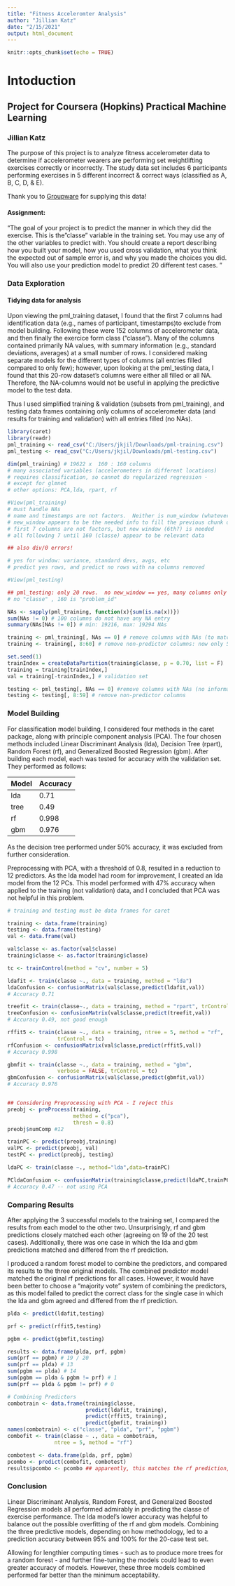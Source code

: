 ```yaml
---
title: "Fitness Acceleromter Analysis"
author: "Jillian Katz"
date: "2/15/2021"
output: html_document
---
```


```r
knitr::opts_chunk$set(echo = TRUE)
```

# Intoduction

## Project for Coursera (Hopkins) Practical Machine Learning

### Jillian Katz

The purpose of this project is to analyze fitness accelerometer data to determine if accelerometer wearers are performing set weightlifting exercises correctly or incorrectly.  The study data set includes 6 participants performing exercises in 5 different incorrect & correct ways (classified as A, B, C, D, & E).

Thank you to [Groupware](http://groupware.les.inf.puc-rio.br/har) for supplying this data! 

#### Assignment:
"The goal of your project is to predict the manner in which they did the exercise. This is the "classe" variable in the training set. You may use any of the other variables to predict with. You should create a report describing how you built your model, how you used cross validation, what you think the expected out of sample error is, and why you made the choices you did. You will also use your prediction model to predict 20 different test cases. "



### Data Exploration

#### Tidying data for analysis
Upon viewing the pml_training dataset, I found that the first 7 columns had identification data (e.g., names of participant, timestamps)to exclude from model building.  Following these were 152 columns of accelerometer data, and then finally the exercice form class ("classe").  Many of the columns contained primarily NA values, with summary information (e.g., standard deviations, averages) at a small number of rows.  I considered making separate models for the different types of columns (all entries filled compared to only few); however, upon looking at the pml_testing data, I found that this 20-row dataset's columns were either all filled or all NA.  Therefore, the NA-columns would not be useful in applying the predictive model to the test data.  

Thus I used simplified training & validation (subsets from pml_training), and testing data frames containing only columns of accelerometer data (and results for training and validation) with all entries filled (no NAs).

```r
library(caret)
library(readr)
pml_training <- read_csv("C:/Users/jkjil/Downloads/pml-training.csv")
pml_testing <- read_csv("C:/Users/jkjil/Downloads/pml-testing.csv")

dim(pml_training) # 19622 x  160 : 160 columns 
# many associated variables (accelerometers in different locations) 
# requires classification, so cannot do regularized regression -
# except for glmnet
# other options: PCA,lda, rpart, rf

#View(pml_training) 
# must handle NAs
# name and timestamps are not factors.  Neither is num_window (whatever that is)
# new_window appears to be the needed info to fill the previous chunk of NAs
# first 7 columns are not factors, but new window (6th?) is needed
# all following 7 until 160 (classe) appear to be relevant data

## also div/0 errors!

# yes for window: variance, standard devs, avgs, etc
# predict yes rows, and predict no rows with na columns removed

#View(pml_testing) 

## pml_testing: only 20 rows.  no new_window == yes, many columns only NA
# no "classe" , 160 is "problem_id"

NAs <- sapply(pml_training, function(x){sum(is.na(x))})
sum(NAs != 0) # 100 columns do not have any NA entry
summary(NAs[NAs != 0]) # min: 19216, max: 19294 NAs

training <- pml_training[, NAs == 0] # remove columns with NAs (to match with test data limitations)
training <- training[, 8:60] # remove non-predictor columns: now only 51 possible predictors

set.seed(1)
trainIndex = createDataPartition(training$classe, p = 0.70, list = F)
training = training[trainIndex,]
val = training[-trainIndex,] # validation set

testing <- pml_testing[, NAs == 0] #remove columns with NAs (no information)
testing <- testing[, 8:59] # remove non-predictor columns


```

### Model Building

For classification model building, I considered four methods in the caret package, along with principle component analysis (PCA).  The four chosen methods included Linear Discriminant Analysis (lda), Decision Tree (rpart), Random Forest (rf), and Generalized Boosted Regression (gbm).  After building each model, each was tested for accuracy with the validation set.  They performed as follows:

|Model | Accuracy|
|------|----------|
|lda   | 0.71|
|tree  | 0.49|
|rf    | 0.998|
|gbm   | 0.976|


As the decision tree performed under 50% accuracy, it was excluded from further consideration.

Preprocessing with PCA, with a threshold of 0.8, resulted in a reduction to 12 predictors.  As the lda model had room for improvement, I created an lda model from the 12 PCs.  This model performed with 47% accuracy when applied to the training (not validation) data, and I concluded that PCA was not helpful in this problem.



```r

# training and testing must be data frames for caret

training <- data.frame(training)
testing <- data.frame(testing)
val <- data.frame(val)

val$classe <- as.factor(val$classe)
training$classe <- as.factor(training$classe)

tc <- trainControl(method = "cv", number = 5)

ldafit <- train(classe ~., data = training, method = "lda")
ldaConfusion <- confusionMatrix(val$classe,predict(ldafit,val)) 
# Accuracy 0.71

treefit <- train(classe~., data = training, method = "rpart", trControl = tc)
treeConfusion <- confusionMatrix(val$classe,predict(treefit,val))
# Accuracy 0.49, not good enough

rffit5 <- train(classe ~., data = training, ntree = 5, method = "rf", 
                trControl = tc) 
rfConfusion <- confusionMatrix(val$classe,predict(rffit5,val)) 
# Accuracy 0.998

gbmfit <- train(classe ~., data = training, method = "gbm", 
                verbose = FALSE, trControl = tc)
gbmConfusion <- confusionMatrix(val$classe,predict(gbmfit,val)) 
# Accuracy 0.976


## Considering Preprocessing with PCA - I reject this
preobj <- preProcess(training,
                     method = c("pca"), 
                     thresh = 0.8)
preobj$numComp #12

trainPC <- predict(preobj,training)
valPC <- predict(preobj, val)
testPC <- predict(preobj, testing)

ldaPC <- train(classe ~., method="lda",data=trainPC)

PCldaConfusion <- confusionMatrix(training$classe,predict(ldaPC,trainPC))
# Accuracy 0.47 -- not using PCA


```


### Comparing Results

After applying the 3 successful models to the training set, I compared the results from each model to the other two.  Unsurprisingly, rf and gbm predictions closely matched each other (agreeing on 19 of the 20 test cases).  Additionally, there was one case in which the lda and gbm predictions matched and differed from the rf prediction.

I produced a random forest model to combine the predictors, and compared its results to the three original models.  The combined predictor model matched the original rf predictions for all cases.  However, it would have been better to choose a "majority vote" system of combining the predictors, as this model failed to predict the correct class for the single case in which the lda and gbm agreed and differed from the rf prediction.

```r

plda <- predict(ldafit,testing)

prf <- predict(rffit5,testing)

pgbm <- predict(gbmfit,testing)

results <- data.frame(plda, prf, pgbm)
sum(prf == pgbm) # 19 / 20
sum(prf == plda) # 13
sum(pgbm == plda) # 14
sum(pgbm == plda & pgbm != prf) # 1
sum(prf == plda & pgbm != prf) # 0

# Combining Predictors
combotrain <- data.frame(training$classe, 
                         predict(ldafit, training),
                         predict(rffit5, training), 
                         predict(gbmfit, training))
names(combotrain) <- c("classe", "plda", "prf", "pgbm")
combofit <- train(classe ~ ., data = combotrain,
               ntree = 5, method = "rf")

combotest <- data.frame(plda, prf, pgbm)
pcombo <- predict(combofit, combotest)
results$pcombo <- pcombo ## apparently, this matches the rf prediction, rather than following the majority prediction.  Hence the combopredict error for case 3.  In actuality, the gbm model had perfect accuracy for the test set.
```


### Conclusion

Linear Discriminant Analysis, Random Forest, and Generalized Boosted Regression models all performed admirably in predicting the classe of exercise performance.  The lda model's lower accuracy was helpful to balance out the possible overfitting of the rf and gbm models.  Combining the three predictive models, depending on how methodology, led to a prediction accuracy between 95% and 100% for the 20-case test set.

Allowing for lengthier computing times - such as to produce more trees for a random forest - and further fine-tuning the models could lead to even greater accuracy of models.  However, these three models combined performed far better than the minimum acceptability.





